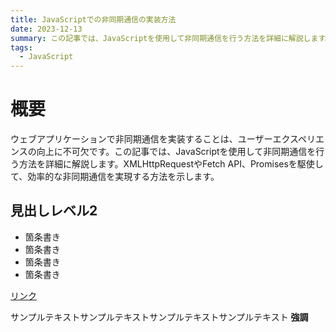 ```yaml
---
title: JavaScriptでの非同期通信の実装方法
date: 2023-12-13
summary: この記事では、JavaScriptを使用して非同期通信を行う方法を詳細に解説します。
tags:
  - JavaScript
---
```


# 概要

ウェブアプリケーションで非同期通信を実装することは、ユーザーエクスペリエンスの向上に不可欠です。この記事では、JavaScriptを使用して非同期通信を行う方法を詳細に解説します。XMLHttpRequestやFetch API、Promisesを駆使して、効率的な非同期通信を実現する方法を示します。

## 見出しレベル2

- 箇条書き
- 箇条書き
- 箇条書き
- 箇条書き

[リンク](https://google.com)

サンプルテキストサンプルテキストサンプルテキストサンプルテキスト **強調**
